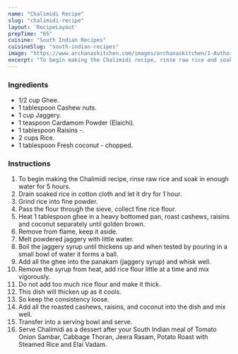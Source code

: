 ---
name: "Chalimidi Recipe"
slug: "chalimidi-recipe"
layout: 'RecipeLayout'
prepTime: "65"
cuisine: "South Indian Recipes"
cuisineSlug: "south-indian-recipes"
image: "https://www.archanaskitchen.com/images/archanaskitchen/1-Author/jyothir/Chalimidi.jpg"
excerpt: "To begin making the Chalimidi recipe, rinse raw rice and soak in enough water for 5 hours"
---

### Ingredients

- 1/2 cup Ghee.
- 1 tablespoon Cashew nuts.
- 1 cup Jaggery.
- 1 teaspoon Cardamom Powder (Elaichi).
- 1 tablespoon Raisins -.
- 2 cups Rice.
- 1 tablespoon Fresh coconut - chopped.

### Instructions

1. To begin making the Chalimidi recipe, rinse raw rice and soak in enough water for 5 hours.
1. Drain soaked rice in cotton cloth and let it dry for 1 hour.
1. Grind rice into fine powder.
1. Pass the flour through the sieve, collect fine rice flour.
1. Heat 1 tablespoon ghee in a heavy bottomed pan, roast cashews, raisins and coconut separately until golden brown.
1. Remove from flame, keep it aside.
1. Melt powdered jaggery with little water.
1. Boil the jaggery syrup until thickens up and when tested by pouring in a small bowl of water it forms a ball.
1. Add all the ghee into the panakam (jaggery syrup) and whisk well.
1. Remove the syrup from heat, add rice flour little at a time and mix vigorously.
1. Do not add too much rice flour and make it thick.
1. This dish will thicken up as it cools.
1. So keep the consistency loose.
1. Add all the roasted cashews, raisins, and coconut into the dish and mix well.
1. Transfer into a serving bowl and serve.
1. Serve Chalimidi as a dessert after your South Indian meal of Tomato Onion Sambar, Cabbage Thoran, Jeera Rasam, Potato Roast with Steamed Rice and Elai Vadam.
